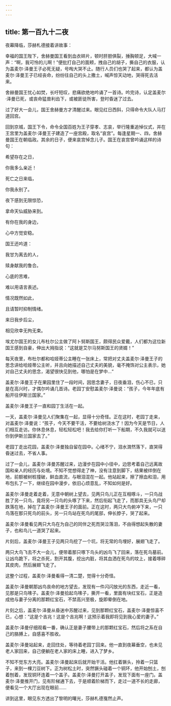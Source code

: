 ```yaml
---
---
---
```

title: 第一百九十二夜
---






夜幕降临，莎赫札德接着讲故事：





幸福的国王陛下，舍赫曼国王看到血衣碎片，顿时肝胆俱裂，捶胸顿足，大喊一声：“啊，我可怜的儿啊！”便批打自己的面颊，拽自己的胡子，撕自己的衣服，认为盖麦尔·泽曼王子必死无疑，号啕大哭不止。随行人员们也哭了起来，都认为盖麦尔·泽曼王子已经丧命，纷纷往自己的头上撒土，喊声惊天动地，哭得死去活来。

舍赫曼国王忧心如焚，长吁短叹，悲痛欲绝地吟诵了一首诗。吟完诗，认定盖麦尔·泽曼已死，或丧命猛兽利齿下，或被匪徒所害，登时昏迷了过去。

过了好大一会儿，国王舍赫曼方才清醒过来。眼见红日西斜，只得命令大队人马打道回宫。

回到京城，国王下令，命令全国百姓为王子穿孝、志哀，举行隆重追悼仪式，并在王宫里为盖麦尔·泽曼王子建造了一座宫殿，取名“哀宫”。每逢星期一、四，舍赫曼国王在朝临政。其余的日子，便来哀宫悼念儿子。国王在哀宫曾吟诵这样的诗句：


希望存在之日，

你我多么亲近！

死亡之日来临，

你我永别了。

夜下感到无限惊恐，

拿命天仙威胁来到。

有你在我的身边，

心中方觉安稳。



国王还吟道：


我甘为离去的人，

赎身献我的鲁合。

心底的苦难，

难以用语言表述。

情况既然如此，

且请暂时抑制情绪。

来日我步后尘，

相见欣幸无拘无束。



埃尤尔国王的女儿布杜尔公主做了阿卜努斯国王，颇得民众爱戴，人们都为这位新国王感到自豪，伸出大拇指说：“这就是艾尔马努斯国王的贤婿！”

每天夜里，布杜尔都和哈娅蒂公主睡在一张床上，常把对丈夫盖麦尔·泽曼王子的思念讲给哈娅蒂公主听，并且向她描述自己丈夫的美貌，毫不掩饰对公主表示，她对自己丈夫的思念，渴望很快见到他，哪怕是在梦中…“





盖麦尔·泽曼王子在果园里住了一段时间，因思念妻子，日夜垂泪，伤心不已，只是在高兴时，才偶尔吟诵几首诗。老园丁安慰盖麦尔·泽曼说：“孩子，今年年底有船开往伊斯兰国家。”

盖麦尔·泽曼王子一直和园丁生活在一起。

一天，盖麦尔·泽曼见人们聚集在一起，显得十分奇怪。正在这时，老园丁走来，对盖麦尔·泽曼说：“孩子，今天不要干活，不要给树浇水了！因为今天是节日，人们相互走访。你休息休息，轻松轻松吧！我去给你打听一下船期，不久我就可以送你到伊斯兰国家去了。”

老园丁走出花园，盖麦尔·泽曼独自留在园中。心绪不宁，泪水潸然落下，直哭得昏迷过去，不省人事。

过了一会儿，盖麦尔·泽曼苏醒过来，边漫步在园中小径中，边思考着自己远离故国和亲人的经历与处境。不知不觉想得走了神，没有注意到脚下，结果被绊倒在地，前额被树桩撞破，鲜血直流，与眼泪混在一起。他站起来，擦了擦血和泪，用布包扎了一下，继续在园中漫步，依旧心烦意乱，不知如何是好。

盖麦尔·泽曼走着走着，无意中朝树上望去，见两只鸟儿正在互相啄斗，一只鸟战胜了另一只鸟，竟将另一只鸟的头啄了下来，然后衔起飞走了，而那具无头鸟尸却跌落在地，掉在了盖麦尔·泽曼王子的面前。正在这时，两只大鸟俯冲下来，一只鸟落在那只死鸟的前头，另一只鸟站在死鸟的尾部，伸长脖子，哭了起来。

盖麦尔·泽曼看见两只大鸟在为自己的同伴之死而哭泣落泪，不由得想起失散的妻子，也和鸟儿一道哭了起来。

片刻后，盖麦尔·泽曼王子见两只鸟挖了一个坑，将无常的鸟埋好，展翅飞走了。

两只大鸟飞去不大一会儿，便带着那只啄下鸟头的凶鸟飞了回来，落在死鸟墓前。让凶鸟跪下，将之杀死，割开其腹，挖出内脏，将其血洒在死鸟的坟上，接着啄碎其皮肉，然后展翅飞走了。

这整个过程，盖麦尔·泽曼看得一清二楚，觉得十分奇怪。

盖麦尔·泽曼朝那凶鸟丧命的地方望去，发现有一件闪闪放光的东西，走近一看，见那是只鸟嗉子。盖麦尔·泽曼拾起鸟嗉子，撕开一看，里面有块红宝石，正是造成他与妻子分离的那颗红宝石，不禁高兴至极，旋即晕倒在地。

片刻之后，盖麦尔·泽曼从昏迷中苏醒过来，见到那颗红宝石，盖麦尔·泽曼惊喜不已，心想：“这是个吉兆！这是个吉兆啊！这预示着我即将见到我心爱的妻子。”

盖麦尔·泽曼仔细观看一番，确认正是妻子腰带上的那颗红宝石，然后将之系在自己的胳膊上，自感喜不胜收。

盖麦尔·泽曼站起来，走回住处，等待着老园丁回来。他一直到夜幕垂空，也未见老人家回来，自己便躺在老人家的床上睡，进入了梦乡。

不知不觉东方大亮。盖麦尔·泽曼起床后就开始干活。他扛着镢头，拎着一只篮子，来到一棵刀豆树下。正为树松土时，突然镢头碰着一个铜环，他开始刨土，刨着刨着，发现铜环连着一个盖子。盖麦尔·泽曼打开盖子，发现下面有一座门。盖麦尔·泽曼推开门，见有阶梯通下去，于是顺着阶梯而下，走过一道不长的走廊，便看见一个大厅出现在眼前……





讲到这里，眼见东方透出了黎明的曙光，莎赫札德戛然止声。